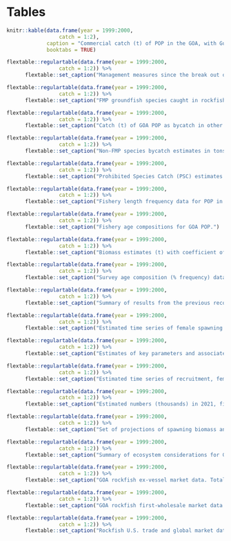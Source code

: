 # Tables

```r
knitr::kable(data.frame(year = 1999:2000,
                 catch = 1:2), 
             caption = "Commercial catch (t) of POP in the GOA, with Gulf-wide values of acceptable biological catch (ABC) and fishing quotas (t), 1977-2020 (2021 catch as of 9/25/2021). Note:  There were no foreign or joint venture catches after 1988. Catches prior to 1989 are landed catches only. Catches in 1989 and 1990 also include fish reported in weekly production reports as discarded by processors. Catches in 1991-2019 also include discarded fish, as determined through a  blend of weekly production reports and information from the domestic observer program. Definitions of terms:  JV = Joint venture; Tr = Trace catches. Catch defined as follows:  1977, all Sebastes rockfish for Japanese catch, and POP for catches of other nations; 1978, POP only; 1979-87, the 5 species comprising the POP complex; 1988-2019, POP. Quota defined as follows:  1977-86, optimum yield; 1987, target quota; 1988-2019 total allowable catch. Sources: Catch:  1977-84, Carlson et al. (1986); 1985-88, Pacific Fishery Information Network (PacFIN); 1989-2019, National Marine Fisheries Service, Alaska Region. ABC and Quota: 1977-1986 Karinen and Wing (1987); 1987-1990, Heifetz et al. (2000); 1991-2019, NMFS AKRO BLEND/Catch Accounting System via AKFIN database.",
             booktabs = TRUE)
```

\pagebreak

```r
flextable::regulartable(data.frame(year = 1999:2000,
                 catch = 1:2)) %>%  
      flextable::set_caption("Management measures since the break out of POP from slope rockfish.")
```

\pagebreak

```r
flextable::regulartable(data.frame(year = 1999:2000,
                 catch = 1:2)) %>%  
      flextable::set_caption("FMP groundfish species caught in rockfish targeted fisheries in the GOA. Conf. = Confidential because of less than three vessels or processors. Source: NMFS AKRO Blend/Catch Accounting System via AKFIN through 9/25/2021.")
```

\pagebreak

```r
flextable::regulartable(data.frame(year = 1999:2000,
                 catch = 1:2)) %>%  
      flextable::set_caption("Catch (t) of GOA POP as bycatch in other fisheries. Source: NMFS AKRO Blend/Catch Accounting System via AKFIN through 9/25/2021.")
```

\pagebreak

```r
flextable::regulartable(data.frame(year = 1999:2000,
                 catch = 1:2)) %>%  
      flextable::set_caption("Non-FMP species bycatch estimates in tons for GOA rockfish targeted fisheries. Conf. = Confidential because of less than three vessels. Source: NMFS AKRO Blend/Catch Accounting System via AKFIN through 9/25/2021.")
```

\pagebreak

```r
flextable::regulartable(data.frame(year = 1999:2000,
                 catch = 1:2)) %>%  
      flextable::set_caption("Prohibited Species Catch (PSC) estimates reported in tons for halibut and herring, and thousands of animals for crab and salmon, by year, for the GOA rockfish fishery. Source: NMFS AKRO Blend/Catch Accounting System PSCNQ via AKFIN through 9/25/2021.")
```

\pagebreak

```r
flextable::regulartable(data.frame(year = 1999:2000,
                 catch = 1:2)) %>%  
      flextable::set_caption("Fishery length frequency data for POP in the GOA for the most recent 10 complete years.")
```

\pagebreak

```r
flextable::regulartable(data.frame(year = 1999:2000,
                 catch = 1:2)) %>%  
      flextable::set_caption("Fishery age compositions for GOA POP.")
```

\pagebreak

```r
flextable::regulartable(data.frame(year = 1999:2000,
                 catch = 1:2)) %>%  
      flextable::set_caption("Biomass estimates (t) with coefficient of variation (CV) for gulf-wide total biomass for POP in the GOA from trawl surveys after 1990. The 2001 survey did not sample the eastern GOA (the Yakutat and Southeastern areas). Substitute estimates of biomass for the Yakutat and Southeastern areas were obtained by averaging the biomass estimates for POP in these areas in the 1993, 1996, and 1999 surveys, that portion of the variance was obtained by using a weighted average of the three prior surveys’ variance.")
```

\pagebreak

```r
flextable::regulartable(data.frame(year = 1999:2000,
                 catch = 1:2)) %>%  
      flextable::set_caption("Survey age composition (% frequency) data for POP in the GOA.  Age compositions for are based on “break and burn” reading of otoliths.")
```

\pagebreak

```r
flextable::regulartable(data.frame(year = 1999:2000,
                 catch = 1:2)) %>%  
      flextable::set_caption("Summary of results from the previous recommended model compared to the current recommended model")
```

\pagebreak

```r
flextable::regulartable(data.frame(year = 1999:2000,
                 catch = 1:2)) %>%  
      flextable::set_caption("Estimated time series of female spawning biomass, 6+ biomass (age 6 and greater), catch/6 + biomass, and number of age two recruits for POP in the GOA. Estimates are shown for the current assessment and from the previous SAFE.")
```

\pagebreak

```r
flextable::regulartable(data.frame(year = 1999:2000,
                 catch = 1:2)) %>%  
      flextable::set_caption("Estimates of key parameters and associated uncertainty derived from either Hessian or MCMC.")
```

\pagebreak


```r
flextable::regulartable(data.frame(year = 1999:2000,
                 catch = 1:2)) %>%  
      flextable::set_caption("Estimated time series of recruitment, female spawning biomass, and total biomass (2+) for POP in the GOA. Columns headed with 2.5% and 97.5% represent the lower and upper 95% credible intervals from the MCMC estimated posterior distribution.")
```

\pagebreak

```r
flextable::regulartable(data.frame(year = 1999:2000,
                 catch = 1:2)) %>%  
      flextable::set_caption("Estimated numbers (thousands) in 2021, fishery selectivity (from the most recent time block), and survey selectivity of POP in the GOA. Also shown are schedules of age specific weight and female maturity.")
```

\pagebreak

```r
flextable::regulartable(data.frame(year = 1999:2000,
                 catch = 1:2)) %>%  
      flextable::set_caption("Set of projections of spawning biomass and yield for POP in the GOA. This set of projections encompasses six harvest scenarios designed to satisfy the requirements of Amendment 56, the National Environmental Protection Act, and the Magnuson-Stevens Fishery Conservation and Management Act (MSFCMA). For a description of scenarios see Projections and Harvest Alternatives. All units in t. B40% = 132,767 t, B35% = 116,171 t, F40% =0.10, and F35% =0.12. ")
```

\pagebreak

```r
flextable::regulartable(data.frame(year = 1999:2000,
                 catch = 1:2)) %>%  
      flextable::set_caption("Summary of ecosystem considerations for GOA POP.")
```

\pagebreak

```r
flextable::regulartable(data.frame(year = 1999:2000,
                 catch = 1:2)) %>%  
      flextable::set_caption("GOA rockfish ex-vessel market data. Total and retained catch (thousand metric tons), number of vessels, catcher vessel share of retained catch, value (million US$), price (US$ per pound), Central Gulf’s share of GOA rockfish retained catch, and Pacific ocean perch, northern rockfish, and dusk rockfish share of GOA rockfish retained catch; 2011-2015 average and 2016-2020.")
```

\pagebreak

```r
flextable::regulartable(data.frame(year = 1999:2000,
                 catch = 1:2)) %>%  
      flextable::set_caption("GOA rockfish first-wholesale market data. Production (thousand metric tons), value (million US$), price (US$ per pound), Pacific ocean perch, northern rockfish and dusky rockfish share of GOA rockfish value and price (US$ per pound), and head-and-gut share of value; 2011-2015 average and 2016-2020. Source: NMFS Alaska Region At-sea Production Reports; and ADF&G Commercial Operators Annual Reports (COAR). Data compiled and provided by the Alaska Fisheries Information Network (AKFIN).")
```


```r
flextable::regulartable(data.frame(year = 1999:2000,
                 catch = 1:2)) %>%  
      flextable::set_caption("Rockfish U.S. trade and global market data. Global production of rockfish and Pacific Ocean perch (thousand metric tons), U.S. Pacific ocean perch shares of global production, export volume (thousand metric tons), value (million US$) and price (US$ per pound), China’s share of Pacific Ocean perch export value and the Chinese Yaun/U.S. Dollar exchange rate; 2011-2015 average and 2016-2020")
```

\pagebreak
\pagebreak